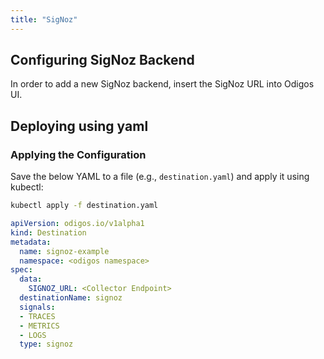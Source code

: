 ```yaml
---
title: "SigNoz"
---
```


## Configuring SigNoz Backend

In order to add a new SigNoz backend, insert the SigNoz URL into Odigos UI.


## Deploying using yaml

### Applying the Configuration
Save the below YAML to a file (e.g., `destination.yaml`) and apply it using kubectl:

```bash
kubectl apply -f destination.yaml
```


```yaml
apiVersion: odigos.io/v1alpha1
kind: Destination
metadata:
  name: signoz-example
  namespace: <odigos namespace>
spec:
  data:
    SIGNOZ_URL: <Collector Endpoint>
  destinationName: signoz
  signals:
  - TRACES
  - METRICS
  - LOGS
  type: signoz
```